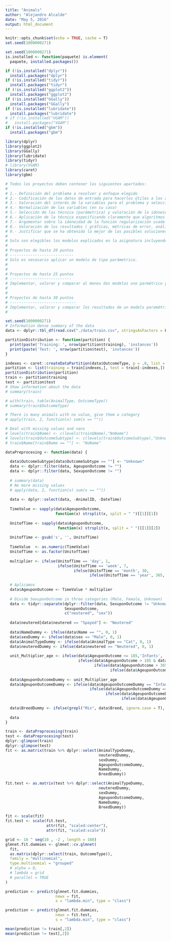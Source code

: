 ```yaml
---
title: "Animals"
author: "Alejandro Alcalde"
date: "May 5, 2016"
output: html_document
---
```


```r
knitr::opts_chunk$set(echo = TRUE, cache = T)
set.seed(1000000271)
```

```r
set.seed(1000000271)
is.installed <- function(paquete) is.element(
  paquete, installed.packages())

if (!is.installed("dplyr"))
  install.packages("dplyr")
if (!is.installed("tidyr"))
  install.packages("tidyr")
if (!is.installed("ggplot2"))
  install.packages("ggplot2")
if (!is.installed("GGally"))
  install.packages("GGally")
if (!is.installed("lubridate"))
  install.packages("lubridate")
# if (!is.installed("VGAM"))
#   install.packages("VGAM")
if (!is.installed("gbm"))
  install.packages("gbm")

library(dplyr)
library(ggplot2)
library(GGally)
library(lubridate)
library(tidyr)
# library(VGAM)
library(caret)
library(gbm)

# Todos los proyectos deben contener los siguientes apartados:
# 
# 1.- Definición del problema a resolver y enfoque elegido
# 2.- Codificación de los datos de entrada para hacerlos útiles a los algoritmos.
# 3.- Valoración del interés de la variables para el problema y selección de un subconjunto (en su caso).
# 4.- Normalización de las variables (en su caso)
# 5.- Selección de las técnica (parámetrica) y valoración de la idoneidad de la misma frente a otras alternativas
# 6.- Aplicación de la técnica especificando claramente que algoritmos se usan en la estimación de los parámetros, los hiperparámetros y el error de generalización.
# 7.- Argumentar sobre la idoneidad de la función regularización usada (en su caso)
# 8.- Valoración de los resultados ( gráficas, métricas de error, análisis de residuos, etc )
# 9.- Justificar que se ha obtenido la mejor de las posibles soluciones con la técnica elegida y la muestra dada. Argumentar en términos de la dimensión VC del modelo, el error de generalización y las curvas de aprendizaje. 
# 
# Solo son elegibles los modelos explicados en la asignatura incluyendo técnicas de reducción de dimensionalidad (PCA).
# 
# Proyectos de hasta 20 puntos
# ----------------------------
# Solo es necesario aplicar un modelo de tipo parámetrico.
# 
# 
# Proyectos de hasta 25 puntos
# ---------------------------
# Implementar, valorar y comparar al menos dos modelos uno parmétrico y otra a elegir entre (k-NN, "Función de Base Radial"). 
# 
# 
# Proyectos de hasta 30 puntos
# -----------------------------
# Implementar, valorar y comparar los resultados de un modelo paramétrico, un modelo de "Función de Base Radial" y un modelo de Red Neuronal Multicapa.
#  
```


```r
set.seed(1000000271)
# Information dense summary of the data
data <- dplyr::tbl_df(read.csv("./data/train.csv", stringsAsFactors = F))

partitionDistribution <- function(partition) {
  print(paste('Training: ', nrow(partition$training), 'instances'))
  print(paste('Test: ', nrow(partition$test), 'instances'))
}

indexes <- caret::createDataPartition(data$OutcomeType, p = .8, list = FALSE)
partition <- list(training = train[indexes,], test = train[-indexes,])
partitionDistribution(partition)
train <- partition$training
test <- partition$test
# Show information about the data
# summary(train)

# with(train, table(AnimalType, OutcomeType))
# summary(train$OutcomeType)

# There is many animals with no value, give them a category
# apply(train, 2, function(x) sum(x == ""))

# Deal with missing values and nans
# levels(train$Name) <- c(levels(train$Name),"NoName")
# levels(train$OutcomeSubtype) <- c(levels(train$OutcomeSubtype),"Unknown")
# train$Name[train$Name == ""] <- "NoName"

dataPreprocesing <- function(data) {
  
  data$OutcomeSubtype[data$OutcomeSubtype == ""] <- "Unknown"
  data <- dplyr::filter(data, AgeuponOutcome != "")
  data <- dplyr::filter(data, SexuponOutcome != "")
  
  # summary(data)
  # No more missing values
  # apply(data, 2, function(x) sum(x == ""))
  
  data <- dplyr::select(data, -AnimalID, -DateTime)
  
  TimeValue <- sapply(data$AgeuponOutcome, 
                      function(x) strsplit(x, split = " ")[[1]][1])
  
  UnitofTime <- sapply(data$AgeuponOutcome,  
                       function(x) strsplit(x, split = " ")[[1]][2])
  
  UnitofTime <- gsub('s', '', UnitofTime)
  
  TimeValue  <- as.numeric(TimeValue)
  UnitofTime <- as.factor(UnitofTime)
  
  multiplier <- ifelse(UnitofTime == 'day', 1,
                       ifelse(UnitofTime == 'week', 7,
                              ifelse(UnitofTime == 'month', 30, 
                                     ifelse(UnitofTime == 'year', 365, NA))))
  
  # Aplicamos 
  data$AgeuponOutcome <- TimeValue * multiplier
  
  # Divide SexuponOutcome in three categories (Male, Female, Unknown)
  data <- tidyr::separate(dplyr::filter(data, SexuponOutcome != "Unknown"),
                          SexuponOutcome,
                          c("neutered", "sex"))
  
  data$neutered[data$neutered == "Spayed"] <- "Neutered"
  
  data$NameDummy <- ifelse(data$Name == "", 0, 1)
  data$sexDummy <- ifelse(data$sex == "Male", 0, 1)
  data$AnimalTypeDummy <- ifelse(data$AnimalType == "Cat", 0, 1)
  data$neuteredDummy <- ifelse(data$neutered == "Neutered", 0, 1)
  
  unit_Multiplier_age <- ifelse(data$AgeuponOutcome <= 185,'Infants',
                                ifelse(data$AgeuponOutcome > 185 & data$AgeuponOutcome<=365,'child',
                                       ifelse(data$AgeuponOutcome > 365 & data$AgeuponOutcome<=1085,'Adult',
                                              ifelse(data$AgeuponOutcome>1085,'Aged',NA))))
  
  data$AgeuponOutcomeDummy <- unit_Multiplier_age
  data$AgeuponOutcomeDummy <- ifelse(data$AgeuponOutcomeDummy == "Infants", 0,
                                     ifelse(data$AgeuponOutcomeDummy == "child", 1,
                                            ifelse(data$AgeuponOutcomeDummy == "Adult", 2,
                                                   ifelse(data$AgeuponOutcomeDummy == "Aged", 3, NA))))
  
  data$BreedDummy <- ifelse(grepl("Mix", data$Breed, ignore.case = T), 1, 2)
  
  data
}

train <- dataPreprocesing(train)
test <- dataPreprocesing(test)
dplyr::glimpse(train)
dplyr::glimpse(test)
fit <- as.matrix(train %>% dplyr::select(AnimalTypeDummy,
                                         neuteredDummy,
                                         sexDummy,
                                         AgeuponOutcomeDummy,
                                         NameDummy,
                                         BreedDummy))

fit.test <- as.matrix(test %>% dplyr::select(AnimalTypeDummy,
                                         neuteredDummy,
                                         sexDummy,
                                         AgeuponOutcomeDummy,
                                         NameDummy,
                                         BreedDummy))

fit <- scale(fit)
fit.test <- scale(fit.test,
                  attr(fit, "scaled:center"),
                  attr(fit, "scaled:scale"))

grid <- 10 ^ seq(10 , -2 , length = 100)
glmnet.fit.dummies <- glmnet::cv.glmnet(
  fit,
  as.matrix(dplyr::select(train, OutcomeType)),
  family = "multinomial",
  type.multinomial = "grouped"
  # alpha = 0,
  # lambda = grid
  # parallel = TRUE
)

prediction <- predict(glmnet.fit.dummies,
                      newx = fit,
                      s = "lambda.min", type = "class")

prediction <- predict(glmnet.fit.dummies,
                      newx = fit.test,
                      s = "lambda.min", type = "class")

mean(prediction != train[,2])
mean(prediction != test[,2])
```

